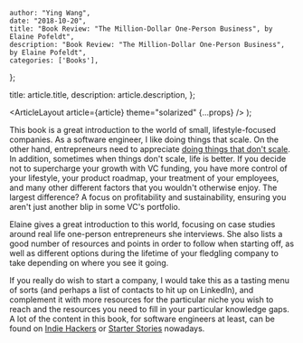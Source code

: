 
    author: "Ying Wang",
    date: "2018-10-20",
    title: "Book Review: "The Million-Dollar One-Person Business", by Elaine Pofeldt",
    description: "Book Review: "The Million-Dollar One-Person Business", by Elaine Pofeldt",
    categories: ['Books'],
};

  title: article.title,
  description: article.description,
};

  <ArticleLayout article={article} theme="solarized" {...props} />
);

This book is a great introduction to the world of small, lifestyle-focused
companies. As a software engineer, I like doing things that scale. On the other
hand, entrepreneurs need to appreciate [doing things that don't
scale](http://paulgraham.com/ds.html). In addition, sometimes when things don't
scale, life is better. If you decide not to supercharge your growth with VC
funding, you have more control of your lifestyle, your product roadmap, your
treatment of your employees, and many other different factors that you wouldn't
otherwise enjoy. The largest difference? A focus on profitability and
sustainability, ensuring you aren't just another blip in some VC's portfolio.

Elaine gives a great introduction to this world, focusing on case studies around
real life one-person entrepreneurs she interviews. She also lists a good number
of resources and points in order to follow when starting off, as well as
different options during the lifetime of your fledgling company to take
depending on where you see it going.

If you really do wish to start a company, I would take this as a tasting menu of
sorts (and perhaps a list of contacts to hit up on LinkedIn), and complement it
with more resources for the particular niche you wish to reach and the resources
you need to fill in your particular knowledge gaps. A lot of the content in this
book, for software engineers at least, can be found on [Indie
Hackers](https://www.indiehackers.com/) or [Starter
Stories](https://www.starterstory.com/) nowadays.
